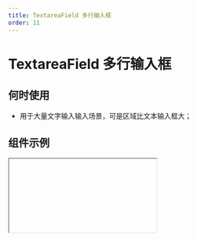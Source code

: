 ```yaml
---
title: TextareaField 多行输入框
order: 11
---
```


# TextareaField 多行输入框

## 何时使用

- 用于大量文字输入输入场景，可是区域比文本输入框大；

## 组件示例


<Iframe url="https://www.aliwork.com/developer/textarea-field-v2?isRenderNav=false" />

## 组件属性


<AttrTable
  category="form"
  dataSource={[
    {
      code: 'value',
      type: 'string',
      default: `-`,
      desc: '当前组件默认值',
    },
    {
      code: 'placeholder',
      type: 'string',
      default: '请输入',
      desc: '表单组件占位提示信息',
    },
    {
      code: 'state',
      type: `'error' | 'loading' | 'success' | '' `,
      default: `''`,
      desc: '设置输入框state状态',
    },
    {
      code: 'rows',
      type: 'number',
      default: '4',
      desc: '设置多行文本高度，仅 PC 端有效',
    },
    {
      code: 'hasLimitHint',
      type: 'boolean',
      default: 'false',
      desc: '是否展示多行文本计数器',
    },
    {
      code: 'maxLength',
      type: 'number',
      default: '-',
      desc: '多行文本字数上限',
    },
    {
      code: 'autoHeight',
      type: 'boolean',
      default: 'false',
      desc: '是否开启多行输入框自动高度',
    },
    {
      code: 'trim',
      type: 'boolean',
      default: 'false',
      desc: '是否开启自动去除头尾空字符',
    },
    {
      code: 'autoFocus',
      type: 'boolean',
      default: 'false',
      desc: '是否开启自动聚焦',
    },
    {
      code: 'onChange',
      type: '({ value: string }) => void',
      default: '',
      desc: '组件值发生改变事件',
    },
    {
      code: 'hasClear',
      type: 'boolean',
      default: 'true',
      desc: '是否开启多行文本清除按钮',
    },
    {
      code: 'addonBefore',
      type: 'string',
      default: `-`,
      desc: '多行输入框前附加内容',
    },
    {
      code: 'addonAfter',
      type: 'string',
      default: `-`,
      desc: '输入框后附加内容',
    },
    {
      code: 'cutString',
      type: 'boolean',
      default: 'false',
      desc: '当超出maxlength时截断超出字符串',
    },
  ]}
/>
